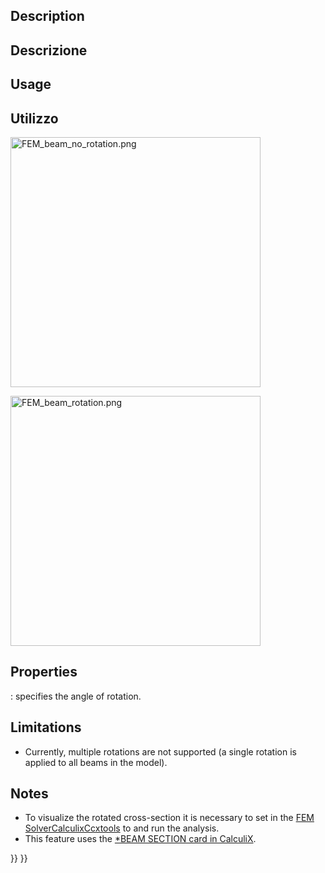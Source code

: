 <languages/>

{{Docnav/it|[[FEM_ElementGeometry1D/it|Sezione trasversale di trave]]|[[FEM_ElementGeometry2D/it|Spessore di lastra]]|[[FEM_Workbench/it|FEM]]|IconL=FEM_ElementGeometry1D.png|IconC=Workbench_FEM.svg|IconR=FEM_ElementGeometry2D.png}}

<div class="mw-translate-fuzzy">
{{GuiCommand/it|Name=FEM_ElementRotation1D|Name/it=Rotazione di trave|Icon=Fem-beam-rotation.svg|MenuLocation= Modello → Rotazione di trave||Workbenches=[[FEM_Workbench/it|FEM]]|Shortcut=|SeeAlso=[[FEM_tutorial|Tutorial FEM]]}}
</div>

==Description==

<div class="mw-translate-fuzzy">
==Descrizione==
</div>

==Usage==

<div class="mw-translate-fuzzy">
==Utilizzo==
</div>

[[Image:FEM_beam_no_rotation.png|400px]]
{{Caption|No rotation, default orientation - local axis 1 aligned with the global Y-axis (green)}}

[[Image:FEM_beam_rotation.png|400px]]
{{Caption|90 degree rotation}}

==Properties==

{{PropertyData|Rotation}}: specifies the angle of rotation.

==Limitations==

* Currently, multiple rotations are not supported (a single rotation is applied to all beams in the model).

==Notes==

* To visualize the rotated cross-section it is necessary to set {{incode|Beam Shell Result Output 3D}} in the [[FEM_SolverCalculixCcxtools|FEM SolverCalculixCcxtools]] to {{incode|True}} and run the analysis.
* This feature uses the [https://web.mit.edu/calculix_v2.7/CalculiX/ccx_2.7/doc/ccx/node162.html *BEAM SECTION card in CalculiX].


{{Docnav/it|[[FEM_ElementGeometry1D/it|Sezione trasversale di trave]]|[[FEM_ElementGeometry2D/it|Spessore di lastra]]|[[FEM_Workbench/it|FEM]]|IconL=FEM_ElementGeometry1D.png|IconC=Workbench_FEM.svg|IconR=FEM_ElementGeometry2D.png}}

{{FEM_Tools_navi{{#translation:}}}}
{{Userdocnavi{{#translation:}}}}
